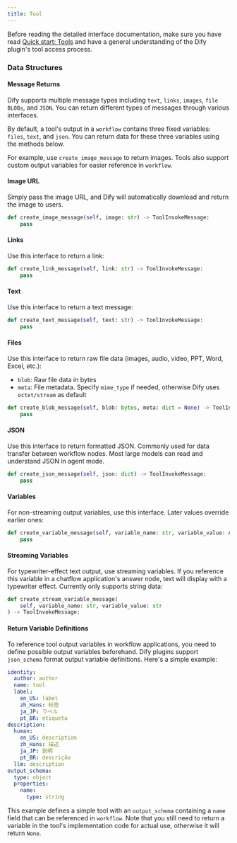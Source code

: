 ```yaml
---
title: Tool
---
```



Before reading the detailed interface documentation, make sure you have read [Quick start: Tools](../develop-plugins/tool-plugin.md) and have a general understanding of the Dify plugin's tool access process.

### **Data Structures**

#### **Message Returns**

Dify supports multiple message types including `text`, `links`, `images`, `file BLOBs`, and `JSON`. You can return different types of messages through various interfaces.

By default, a tool's output in a `workflow` contains three fixed variables: `files`, `text`, and `json`. You can return data for these three variables using the methods below.

For example, use `create_image_message` to return images. Tools also support custom output variables for easier reference in `workflow`.

#### **Image URL**

Simply pass the image URL, and Dify will automatically download and return the image to users.

```python
def create_image_message(self, image: str) -> ToolInvokeMessage:
    pass
```

#### **Links**

Use this interface to return a link:

```python
def create_link_message(self, link: str) -> ToolInvokeMessage:
    pass
```

#### **Text**

Use this interface to return a text message:

```python
def create_text_message(self, text: str) -> ToolInvokeMessage:
    pass
```

#### **Files**

Use this interface to return raw file data (images, audio, video, PPT, Word, Excel, etc.):

* `blob`: Raw file data in bytes
* `meta`: File metadata. Specify `mime_type` if needed, otherwise Dify uses `octet/stream` as default

```python
def create_blob_message(self, blob: bytes, meta: dict = None) -> ToolInvokeMessage:
    pass
```

#### **JSON**

Use this interface to return formatted JSON. Commonly used for data transfer between workflow nodes. Most large models can read and understand JSON in agent mode.

```python
def create_json_message(self, json: dict) -> ToolInvokeMessage:
    pass
```

#### **Variables**

For non-streaming output variables, use this interface. Later values override earlier ones:

```python
def create_variable_message(self, variable_name: str, variable_value: Any) -> ToolInvokeMessage:
    pass
```

#### **Streaming Variables**

For typewriter-effect text output, use streaming variables. If you reference this variable in a chatflow application's answer node, text will display with a typewriter effect. Currently only supports string data:

```python
def create_stream_variable_message(
    self, variable_name: str, variable_value: str
) -> ToolInvokeMessage:
```

#### **Return Variable Definitions**

To reference tool output variables in workflow applications, you need to define possible output variables beforehand. Dify plugins support `json_schema` format output variable definitions. Here's a simple example:

```yaml
identity:
  author: author
  name: tool
  label:
    en_US: label
    zh_Hans: 标签
    ja_JP: ラベル
    pt_BR: etiqueta
description:
  human:
    en_US: description
    zh_Hans: 描述
    ja_JP: 説明
    pt_BR: descrição
  llm: description
output_schema:
  type: object
  properties:
    name:
      type: string
```

This example defines a simple tool with an `output_schema` containing a `name` field that can be referenced in `workflow`. Note that you still need to return a variable in the tool's implementation code for actual use, otherwise it will return `None`.
